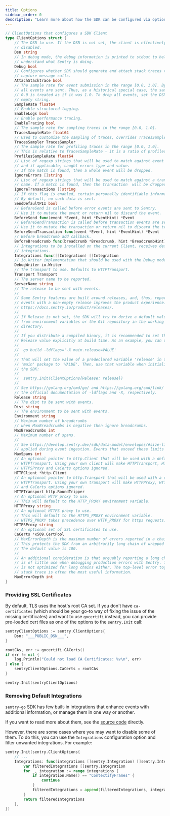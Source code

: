 ```yaml
---
title: Options
sidebar_order: 0
description: "Learn more about how the SDK can be configured via options. These are being passed to the init function and therefore set when the SDK is first initialized."
---
```


<PlatformContent includePath="configuration/config-intro" />

```go
// ClientOptions that configures a SDK Client
type ClientOptions struct {
    // The DSN to use. If the DSN is not set, the client is effectively
    // disabled.
    Dsn string
    // In debug mode, the debug information is printed to stdout to help you
    // understand what Sentry is doing.
    Debug bool
    // Configures whether SDK should generate and attach stack traces to pure
    // capture message calls.
    AttachStacktrace bool
    // The sample rate for event submission in the range [0.0, 1.0]. By default,
    // all events are sent. Thus, as a historical special case, the sample rate
    // 0.0 is treated as if it was 1.0. To drop all events, set the DSN to the
	// empty string.
    SampleRate float64
	// Enable structured logging.
    EnableLogs bool
    // Enable performance tracing.
    EnableTracing bool
    // The sample rate for sampling traces in the range [0.0, 1.0].
    TracesSampleRate float64
    // Used to customize the sampling of traces, overrides TracesSampleRate.
    TracesSampler TracesSampler
    // The sample rate for profiling traces in the range [0.0, 1.0].
    // This is relative to TracesSampleRate - it is a ratio of profiled traces out of all sampled traces.
    ProfilesSampleRate float64
    // List of regexp strings that will be used to match against event's message
    // and if applicable, caught errors type and value.
    // If the match is found, then a whole event will be dropped.
    IgnoreErrors []string
    // List of regexp strings that will be used to match against a transaction's
    // name. If a match is found, then the transaction  will be dropped.
    IgnoreTransactions []string
    // If this flag is enabled, certain personally identifiable information (PII) is added by active integrations.
    // By default, no such data is sent.
    SendDefaultPII bool
    // BeforeSend is called before error events are sent to Sentry.
    // Use it to mutate the event or return nil to discard the event.
    BeforeSend func(event *Event, hint *EventHint) *Event
    // BeforeSendTransaction is called before transaction events are sent to Sentry.
    // Use it to mutate the transaction or return nil to discard the transaction.
    BeforeSendTransaction func(event *Event, hint *EventHint) *Event
    // Before breadcrumb add callback.
    BeforeBreadcrumb func(breadcrumb *Breadcrumb, hint *BreadcrumbHint) *Breadcrumb
    // Integrations to be installed on the current Client, receives default
    // integrations.
    Integrations func([]Integration) []Integration
    // io.Writer implementation that should be used with the Debug mode.
    DebugWriter io.Writer
    // The transport to use. Defaults to HTTPTransport.
    Transport Transport
    // The server name to be reported.
    ServerName string
    // The release to be sent with events.
    //
    // Some Sentry features are built around releases, and, thus, reporting
    // events with a non-empty release improves the product experience. See
    // https://docs.sentry.io/product/releases/.
    //
    // If Release is not set, the SDK will try to derive a default value
    // from environment variables or the Git repository in the working
    // directory.
    //
    // If you distribute a compiled binary, it is recommended to set the
    // Release value explicitly at build time. As an example, you can use:
    //
    // 	go build -ldflags='-X main.release=VALUE'
    //
    // That will set the value of a predeclared variable 'release' in the
    // 'main' package to 'VALUE'. Then, use that variable when initializing
    // the SDK:
    //
    // 	sentry.Init(ClientOptions{Release: release})
    //
    // See https://golang.org/cmd/go/ and https://golang.org/cmd/link/ for
    // the official documentation of -ldflags and -X, respectively.
    Release string
    // The dist to be sent with events.
    Dist string
    // The environment to be sent with events.
    Environment string
    // Maximum number of breadcrumbs
    // when MaxBreadcrumbs is negative then ignore breadcrumbs.
    MaxBreadcrumbs int
    // Maximum number of spans.
    //
    // See https://develop.sentry.dev/sdk/data-model/envelopes/#size-limits for size limits
    // applied during event ingestion. Events that exceed these limits might get dropped.
    MaxSpans int
    // An optional pointer to http.Client that will be used with a default
    // HTTPTransport. Using your own client will make HTTPTransport, HTTPProxy,
    // HTTPSProxy and CaCerts options ignored.
    HTTPClient *http.Client
    // An optional pointer to http.Transport that will be used with a default
    // HTTPTransport. Using your own transport will make HTTPProxy, HTTPSProxy
    // and CaCerts options ignored.
    HTTPTransport http.RoundTripper
    // An optional HTTP proxy to use.
    // This will default to the HTTP_PROXY environment variable.
    HTTPProxy string
    // An optional HTTPS proxy to use.
    // This will default to the HTTPS_PROXY environment variable.
    // HTTPS_PROXY takes precedence over HTTP_PROXY for https requests.
    HTTPSProxy string
    // An optional set of SSL certificates to use.
    CaCerts *x509.CertPool
    // MaxErrorDepth is the maximum number of errors reported in a chain of errors.
    // This protects the SDK from an arbitrarily long chain of wrapped errors.
    // The default value is 100.
    //
    // An additional consideration is that arguably reporting a long chain of errors
    // is of little use when debugging production errors with Sentry. The Sentry UI
    // is not optimized for long chains either. The top-level error together with a
    // stack trace is often the most useful information.
    MaxErrorDepth int
}
```

### Providing SSL Certificates

By default, TLS uses the host's root CA set. If you don't have `ca-certificates` (which should be your go-to way of fixing the issue of the missing certificates) and want to use `gocertifi` instead, you can provide pre-loaded cert files as one of the options to the `sentry.Init` call:


```go
sentryClientOptions := sentry.ClientOptions{
	Dsn: "___PUBLIC_DSN___",
}

rootCAs, err := gocertifi.CACerts()
if err != nil {
	log.Println("Could not load CA Certificates: %v\n", err)
} else {
	sentryClientOptions.CaCerts = rootCAs
}

sentry.Init(sentryClientOptions)
```

### Removing Default Integrations

`sentry-go` SDK has few built-in integrations that enhance events with additional information, or manage them in one way or another.

If you want to read more about them, see the [source code](https://github.com/getsentry/sentry-go/blob/master/integrations.go) directly.

However, there are some cases where you may want to disable some of them. To do this, you can use the `Integrations` configuration option and filter unwanted integrations. For example:

```go
sentry.Init(sentry.ClientOptions{
	// ...
	Integrations: func(integrations []sentry.Integration) []sentry.Integration {
		var filteredIntegrations []sentry.Integration
		for _, integration := range integrations {
			if integration.Name() == "ContextifyFrames" {
				continue
			}
			filteredIntegrations = append(filteredIntegrations, integration)
		}
		return filteredIntegrations
	},
})
```
